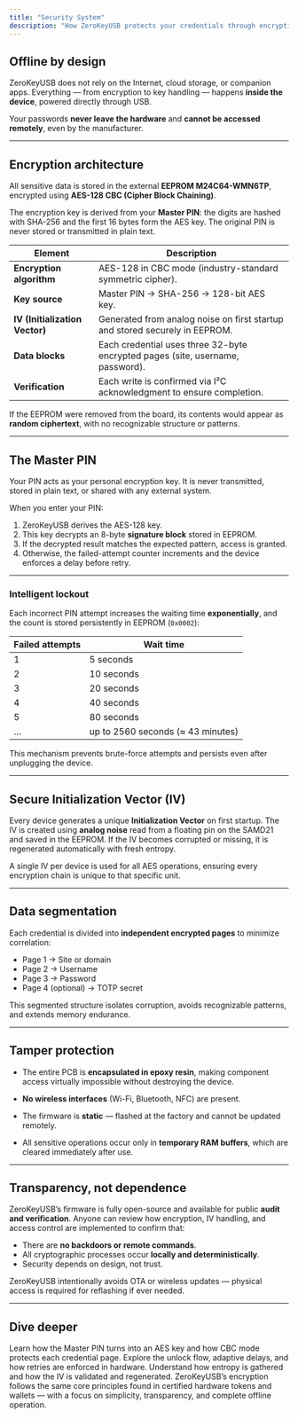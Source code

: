 ```yaml
---
title: "Security System"
description: "How ZeroKeyUSB protects your credentials through encryption, isolation, and offline architecture."
---
```


## Offline by design

ZeroKeyUSB does not rely on the Internet, cloud storage, or companion apps.
Everything — from encryption to key handling — happens **inside the device**, powered directly through USB.

Your passwords **never leave the hardware** and **cannot be accessed remotely**, even by the manufacturer.

---

## Encryption architecture

All sensitive data is stored in the external **EEPROM M24C64-WMN6TP**, encrypted using **AES-128 CBC (Cipher Block Chaining)**.

The encryption key is derived from your **Master PIN**: the digits are hashed with SHA-256 and the first 16 bytes form the AES key. The original PIN is never stored or transmitted in plain text.

| Element | Description |
|----------|-------------|
| **Encryption algorithm** | AES-128 in CBC mode (industry-standard symmetric cipher). |
| **Key source** | Master PIN → SHA-256 → 128-bit AES key. |
| **IV (Initialization Vector)** | Generated from analog noise on first startup and stored securely in EEPROM. |
| **Data blocks** | Each credential uses three 32-byte encrypted pages (site, username, password). |
| **Verification** | Each write is confirmed via I²C acknowledgment to ensure completion. |

If the EEPROM were removed from the board, its contents would appear as **random ciphertext**, with no recognizable structure or patterns.

---

## The Master PIN

Your PIN acts as your personal encryption key.
It is never transmitted, stored in plain text, or shared with any external system.

When you enter your PIN:
1. ZeroKeyUSB derives the AES-128 key.
2. This key decrypts an 8-byte **signature block** stored in EEPROM.
3. If the decrypted result matches the expected pattern, access is granted.
4. Otherwise, the failed-attempt counter increments and the device enforces a delay before retry.

---

### Intelligent lockout

Each incorrect PIN attempt increases the waiting time **exponentially**, and the count is stored persistently in EEPROM (`0x0002`):

| Failed attempts | Wait time |
|------------------|-----------|
| 1 | 5 seconds |
| 2 | 10 seconds |
| 3 | 20 seconds |
| 4 | 40 seconds |
| 5 | 80 seconds |
| … | up to 2560 seconds (≈ 43 minutes) |

This mechanism prevents brute-force attempts and persists even after unplugging the device.

---

## Secure Initialization Vector (IV)

Every device generates a unique **Initialization Vector** on first startup.
The IV is created using **analog noise** read from a floating pin on the SAMD21 and saved in the EEPROM.
If the IV becomes corrupted or missing, it is regenerated automatically with fresh entropy.

A single IV per device is used for all AES operations, ensuring every encryption chain is unique to that specific unit.

---

## Data segmentation

Each credential is divided into **independent encrypted pages** to minimize correlation:

- Page 1 → Site or domain
- Page 2 → Username
- Page 3 → Password
- Page 4 (optional) → TOTP secret

This segmented structure isolates corruption, avoids recognizable patterns, and extends memory endurance.

---

## Tamper protection

- The entire PCB is **encapsulated in epoxy resin**, making component access virtually impossible without destroying the device.

- **No wireless interfaces** (Wi-Fi, Bluetooth, NFC) are present.
- The firmware is **static** — flashed at the factory and cannot be updated remotely.
- All sensitive operations occur only in **temporary RAM buffers**, which are cleared immediately after use.

---

## Transparency, not dependence

ZeroKeyUSB’s firmware is fully open-source and available for public **audit and verification**.
Anyone can review how encryption, IV handling, and access control are implemented to confirm that:

- There are **no backdoors or remote commands**.
- All cryptographic processes occur **locally and deterministically**.
- Security depends on design, not trust.

ZeroKeyUSB intentionally avoids OTA or wireless updates — physical access is required for reflashing if ever needed.

---

## Dive deeper

<CardGroup cols={3}>
  <Card title="AES-128 Encryption" icon="lock" href="/firmware/security/aes-128-encryption">
    Learn how the Master PIN turns into an AES key and how CBC mode protects each credential page.
  </Card>
  <Card title="PIN Verification" icon="shield" href="/firmware/security/pin-verification">
    Explore the unlock flow, adaptive delays, and how retries are enforced in hardware.
  </Card>
  <Card title="IV Generation" icon="dice" href="/firmware/security/iv-generation">
    Understand how entropy is gathered and how the IV is validated and regenerated.
  </Card>
</CardGroup>

<Note>
ZeroKeyUSB’s encryption follows the same core principles found in certified hardware tokens and wallets —
with a focus on simplicity, transparency, and complete offline operation.
</Note>
